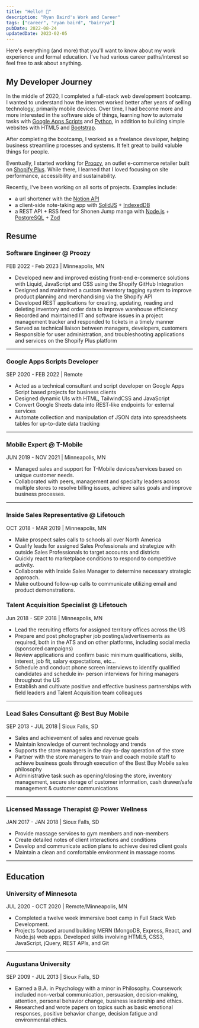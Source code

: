 ```yaml
---
title: "Hello! 👋"
description: "Ryan Baird's Work and Career"
tags: ["career", "ryan baird", "bairrya"]
pubDate: 2022-08-24
updatedDate: 2023-02-05
---
```


Here's everything (and more) that you'll want to know about my work experience and formal education. I've had various career paths/interest so feel free to ask about anything.

## My Developer Journey

In the middle of 2020, I completed a full-stack web development bootcamp. I wanted to understand how the internet worked better after years of selling technology, primarily mobile devices. Over time, I had become more and more interested in the software side of things, learning how to automate tasks with [Google Apps Scripts](https://www.google.com/script/start/ "Google Apps Scripts") and [Python](https://www.python.org/ "Python"), in addition to building simple websites with HTML5 and [Bootstrap](https://getbootstrap.com/).

After completing the bootcamp, I worked as a freelance developer, helping business streamline processes and systems. It felt great to build valuble things for people.

Eventually, I started working for [Proozy](https://www.proozy.com/ "Proozy.com"), an outlet e-commerce retailer built on [Shopify Plus](https://www.shopify.com/plus). While there, I learned that I loved focusing on site performance, accessibility and sustainability.

Recently, I've been working on all sorts of projects.
Examples include:

-   a url shortener with the [Notion API](https://developers.notion.com/)
-   a client-side note-taking app with [SolidJS](https://www.solidjs.com/ "SolidJS") + [IndexedDB](https://developer.mozilla.org/en-US/docs/Web/API/IndexedDB_API "IndexedDB")
-   a REST API + RSS feed for Shonen Jump manga with [Node.js](https://nodejs.org/en) + [PostgreSQL](https://www.postgresql.org/) + [Zod](https://zod.dev/ "Zod")

## Resume

### Software Engineer @ Proozy

FEB 2022 - Feb 2023 | Minneapolis, MN

-   Developed new and improved existing front-end e-commerce solutions with Liquid, JavaScript and CSS using the Shopify GitHub Integration
-   Designed and maintained a custom inventory tagging system to improve product planning and merchandising via the Shopify API
-   Developed REST applications for creating, updating, reading and deleting inventory and order data to improve warehouse efficiency
-   Recorded and maintained IT and software issues in a project management tracker and responded to tickets in a timely manner
-   Served as technical liaison between managers, developers, customers
-   Responsible for user administration, and troubleshooting applications and services on the Shopify Plus platform

---

### Google Apps Scripts Developer

SEP 2020 - FEB 2022 | Remote

-   Acted as a technical consultant and script developer on Google Apps Script based projects for business clients
-   Designed dynamic UIs with HTML, TailwindCSS and JavaScript
-   Convert Google Sheets data into REST-like endpoints for external services
-   Automate collection and manipulation of JSON data into spreadsheets tables for up-to-date data tracking

---

### Mobile Expert @ T-Mobile

JUN 2019 - NOV 2021 | Minneapolis, MN

-   Managed sales and support for T-Mobile devices/services based on unique customer needs.
-   Collaborated with peers, management and specialty leaders across multiple stores to resolve billing issues, achieve sales goals and improve business processes.

---

### Inside Sales Representative @ Lifetouch

OCT 2018 - MAR 2019 | Minneapolis, MN

-   Make prospect sales calls to schools all over North America
-   Qualify leads for assigned Sales Professionals and strategize with outside Sales Professionals to target accounts and districts
-   Quickly react to marketplace conditions to respond to competitive activity.
-   Collaborate with Inside Sales Manager to determine necessary strategic approach.
-   Make outbound follow-up calls to communicate utilizing email and product demonstrations.

### Talent Acquisition Specialist @ Lifetouch

Jun 2018 - SEP 2018 | Minneapolis, MN

-   Lead the recruiting efforts for assigned territory offices across the US
-   Prepare and post photographer job postings/advertisements as required, both in the ATS and on other platforms, including social media (sponsored campaigns)
-   Review applications and confirm basic minimum qualifications, skills, interest, job fit, salary expectations, etc...
-   Schedule and conduct phone screen interviews to identify qualified candidates and schedule in- person interviews for hiring managers throughout the US
-   Establish and cultivate positive and effective business partnerships with field leaders and Talent Acquisition team colleagues

---

### Lead Sales Consultant @ Best Buy Mobile

SEP 2013 - JUL 2018 | Sioux Falls, SD

-   Sales and achievement of sales and revenue goals
-   Maintain knowledge of current technology and trends
-   Supports the store managers in the day-to-day operation of the store
-   Partner with the store managers to train and coach mobile staff to achieve business goals through execution of the Best Buy Mobile sales philosophy
-   Administrative task such as opening/closing the store, inventory management, secure storage of customer information, cash drawer/safe management & customer communications

---

### Licensed Massage Therapist @ Power Wellness

JAN 2017 - JAN 2018 | Sioux Falls, SD

-   Provide massage services to gym members and non-members
-   Create detailed notes of client interactions and conditions
-   Develop and communicate action plans to achieve desired client goals
-   Maintain a clean and comfortable environment in massage rooms

---

## Education

### University of Minnesota

JUL 2020 - OCT 2020 | Remote/Minneapolis, MN

-   Completed a twelve week immersive boot camp in Full Stack Web Development.
-   Projects focused around building MERN (MongoDB, Express, React, and Node.js) web apps. Developed skills involving HTML5, CSS3, JavaScript, jQuery, REST APIs, and Git

---

### Augustana University

SEP 2009 - JUL 2013 | Sioux Falls, SD

-   Earned a B.A. in Psychology with a minor in Philosophy. Coursework included non-verbal communication, persuasion, decision-making, attention, personal behavior change, business leadership and ethics.
-   Researched and wrote papers on topics such as basic emotional responses, positive behavior change, decision fatigue and environmental ethics.
